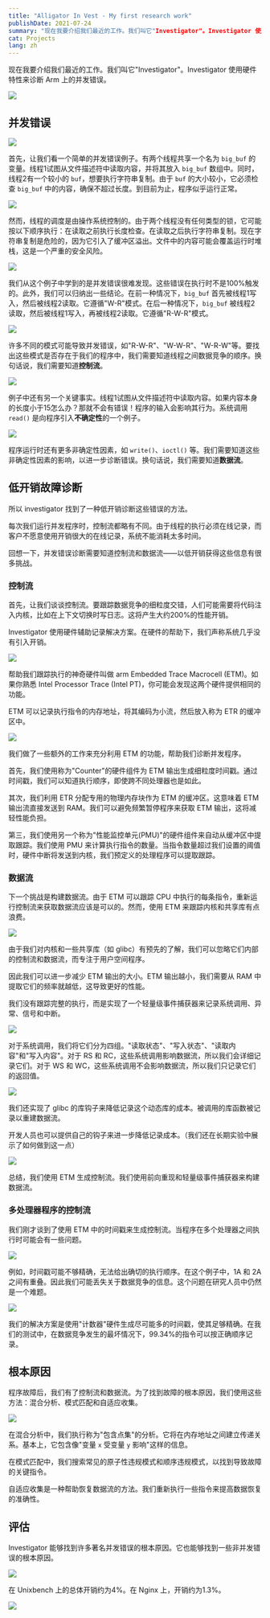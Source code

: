 ```yaml
---
title: "Alligator In Vest - My first research work"
publishDate: 2021-07-24
summary: "现在我要介绍我们最近的工作。我们叫它"Investigator"。Investigator 使用硬件特性来诊断 Arm 上的并发错误。"
cat: Projects
lang: zh
---
```


现在我要介绍我们最近的工作。我们叫它"Investigator"。Investigator 使用硬件特性来诊断 Arm 上的并发错误。

![](images/Investigator.001.jpeg)

## 并发错误

![](images/Investigator.003.jpeg)

首先，让我们看一个简单的并发错误例子。有两个线程共享一个名为 `big_buf` 的变量。线程1试图从文件描述符中读取内容，并将其放入 `big_buf` 数组中。同时，线程2有一个较小的 `buf`，想要执行字符串复制。由于 `buf` 的大小较小，它必须检查 `big_buf` 中的内容，确保不超过长度。到目前为止，程序似乎运行正常。

![](images/Investigator.005.jpeg)

然而，线程的调度是由操作系统控制的。由于两个线程没有任何类型的锁，它可能按以下顺序执行：在读取之前执行长度检查。在读取之后执行字符串复制。现在字符串复制是危险的，因为它引入了缓冲区溢出。文件中的内容可能会覆盖运行时堆栈，这是一个严重的安全风险。

![](images/Investigator.006.jpeg)

我们从这个例子中学到的是并发错误很难发现。这些错误在执行时不是100%触发的。此外，我们可以归纳出一些结论。在前一种情况下，`big_buf` 首先被线程1写入，然后被线程2读取。它遵循"W-R"模式。在后一种情况下，`big_buf` 被线程2读取，然后被线程1写入，再被线程2读取。它遵循"R-W-R"模式。

![](images/Investigator.007.jpeg)

许多不同的模式可能导致并发错误，如"R-W-R"、"W-W-R"、"W-R-W"等。要找出这些模式是否存在于我们的程序中，我们需要知道线程之间数据竞争的顺序。换句话说，我们需要知道**控制流**。

![](images/Investigator.008.jpeg)

例子中还有另一个关键事实。线程1试图从文件描述符中读取内容。如果内容本身的长度小于15怎么办？那就不会有错误！程序的输入会影响其行为。系统调用 `read()` 是向程序引入**不确定性**的一个例子。

![](images/Investigator.009.jpeg)

程序运行时还有更多非确定性因素，如 `write()`、`ioctl()` 等。我们需要知道这些非确定性因素的影响，以进一步诊断错误。换句话说，我们需要知道**数据流**。

## 低开销故障诊断

所以 investigator 找到了一种低开销诊断这些错误的方法。

每次我们运行并发程序时，控制流都略有不同。由于线程的执行必须在线记录，而客户不愿意使用开销很大的在线记录，系统不能消耗太多时间。

回想一下，并发错误诊断需要知道控制流和数据流——以低开销获得这些信息有很多挑战。

### 控制流

首先，让我们谈谈控制流。要跟踪数据竞争的细粒度交错，人们可能需要将代码注入内核，比如在上下文切换时写日志。这将产生大约200%的性能开销。

Investigator 使用硬件辅助记录解决方案。在硬件的帮助下，我们声称系统几乎没有引入开销。

![](images/Investigator.015.jpeg)

帮助我们跟踪执行的神奇硬件叫做 arm Embedded Trace Macrocell (ETM)。如果你熟悉 Intel Processor Trace (Intel PT)，你可能会发现这两个硬件提供相同的功能。

ETM 可以记录执行指令的内存地址，将其编码为小流，然后放入称为 ETR 的缓冲区中。

![](images/Investigator.016.jpeg)

我们做了一些额外的工作来充分利用 ETM 的功能，帮助我们诊断并发程序。

首先，我们使用称为"Counter"的硬件组件为 ETM 输出生成细粒度时间戳。通过时间戳，我们可以知道执行顺序，即使跨不同处理器也是如此。

其次，我们利用 ETR 分配专用的物理内存块作为 ETM 的缓冲区。这意味着 ETM 输出流直接发送到 RAM。我们可以避免频繁暂停程序来获取 ETM 输出，这将减轻性能负担。

第三，我们使用另一个称为"性能监控单元(PMU)"的硬件组件来自动从缓冲区中提取跟踪。我们使用 PMU 来计算执行指令的数量。当指令数量超过我们设置的阈值时，硬件中断将发送到内核，我们预定义的处理程序可以提取跟踪。

### 数据流

下一个挑战是构建数据流。由于 ETM 可以跟踪 CPU 中执行的每条指令，重新运行控制流来获取数据流应该是可以的。然而，使用 ETM 来跟踪内核和共享库有点浪费。

![](images/6aMhWP.jpg)

由于我们对内核和一些共享库（如 glibc）有预先的了解，我们可以忽略它们内部的控制流和数据流，而专注于用户空间程序。

因此我们可以进一步减少 ETM 输出的大小。ETM 输出越小，我们需要从 RAM 中提取它们的频率就越低，这导致更好的性能。

我们没有跟踪完整的执行，而是实现了一个轻量级事件捕获器来记录系统调用、异常、信号和中断。

![](images/Investigator.020.jpeg)

对于系统调用，我们将它们分为四组。"读取状态"、"写入状态"、"读取内容"和"写入内容"。对于 RS 和 RC，这些系统调用影响数据流，所以我们会详细记录它们。对于 WS 和 WC，这些系统调用不会影响数据流，所以我们只记录它们的返回值。

![](images/Investigator.021.jpeg)

我们还实现了 glibc 的库钩子来降低记录这个动态库的成本。被调用的库函数被记录以重建数据流。

开发人员也可以提供自己的钩子来进一步降低记录成本。（我们还在长期实验中展示了如何做到这一点）

![](images/Investigator.022.jpeg)

总结，我们使用 ETM 生成控制流。我们使用前向重现和轻量级事件捕获器来构建数据流。

### 多处理器程序的控制流

我们刚才谈到了使用 ETM 中的时间戳来生成控制流。当程序在多个处理器之间执行时可能会有一些问题。

![](images/Investigator.024.jpeg)

例如，时间戳可能不够精确，无法给出确切的执行顺序。在这个例子中，1A 和 2A 之间有重叠。因此我们可能丢失关于数据竞争的信息。这个问题在研究人员中仍然是一个难题。

![](images/Investigator.025.jpeg)

我们的解决方案是使用"计数器"硬件生成尽可能多的时间戳，使其足够精确。在我们的测试中，在数据竞争发生的最坏情况下，99.34%的指令可以按正确顺序记录。

## 根本原因

程序故障后，我们有了控制流和数据流。为了找到故障的根本原因，我们使用这些方法：混合分析、模式匹配和自适应收集。

![](images/Investigator.026.jpeg)

在混合分析中，我们执行称为"包含点集"的分析。它将在内存地址之间建立传递关系。基本上，它包含像"变量 `x` 受变量 `y` 影响"这样的信息。

在模式匹配中，我们搜索常见的原子性违规模式和顺序违规模式，以找到导致故障的关键指令。

自适应收集是一种帮助恢复数据流的方法。我们重新执行一些指令来提高数据恢复的准确性。

## 评估

Investigator 能够找到许多著名并发错误的根本原因。它也能够找到一些非并发错误的根本原因。

![](images/Investigator.028.jpeg)

在 Unixbench 上的总体开销约为4%。在 Nginx 上，开销约为1.3%。

![](images/Investigator.029.jpeg)
